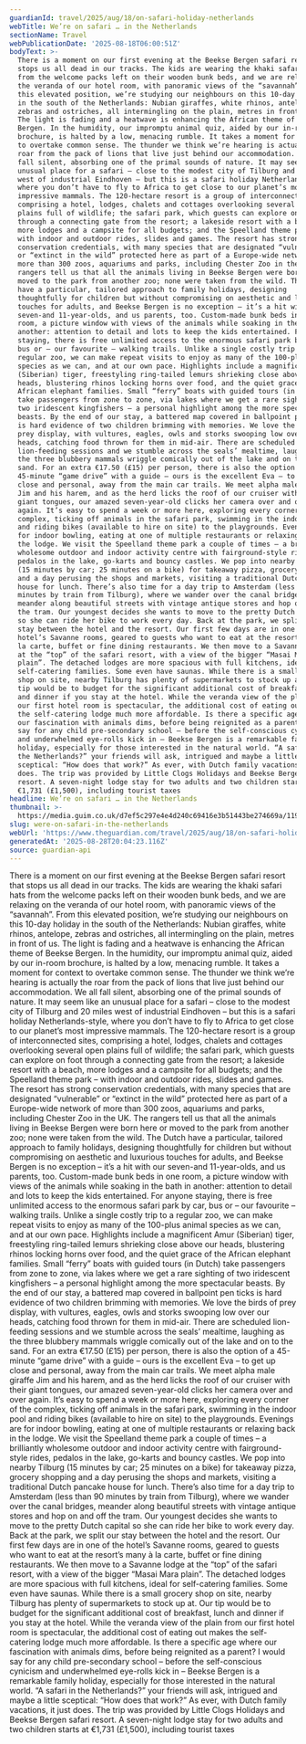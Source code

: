 ```yaml
---
guardianId: travel/2025/aug/18/on-safari-holiday-netherlands
webTitle: We’re on safari … in the Netherlands
sectionName: Travel
webPublicationDate: '2025-08-18T06:00:51Z'
bodyText: >-
  There is a moment on our first evening at the Beekse Bergen safari resort that
  stops us all dead in our tracks. The kids are wearing the khaki safari hats
  from the welcome packs left on their wooden bunk beds, and we are relaxing on
  the veranda of our hotel room, with panoramic views of the “savannah”. From
  this elevated position, we’re studying our neighbours on this 10-day holiday
  in the south of the Netherlands: Nubian giraffes, white rhinos, antelope,
  zebras and ostriches, all intermingling on the plain, metres in front of us.
  The light is fading and a heatwave is enhancing the African theme of Beekse
  Bergen. In the humidity, our impromptu animal quiz, aided by our in-room
  brochure, is halted by a low, menacing rumble. It takes a moment for context
  to overtake common sense. The thunder we think we’re hearing is actually the
  roar from the pack of lions that live just behind our accommodation. We all
  fall silent, absorbing one of the primal sounds of nature. It may seem like an
  unusual place for a safari – close to the modest city of Tilburg and 20 miles
  west of industrial Eindhoven – but this is a safari holiday Netherlands-style,
  where you don’t have to fly to Africa to get close to our planet’s most
  impressive mammals. The 120-hectare resort is a group of interconnected sites,
  comprising a hotel, lodges, chalets and cottages overlooking several open
  plains full of wildlife; the safari park, which guests can explore on foot
  through a connecting gate from the resort; a lakeside resort with a beach,
  more lodges and a campsite for all budgets; and the Speelland theme park –
  with indoor and outdoor rides, slides and games. The resort has strong
  conservation credentials, with many species that are designated “vulnerable”
  or “extinct in the wild” protected here as part of a Europe-wide network of
  more than 300 zoos, aquariums and parks, including Chester Zoo in the UK. The
  rangers tell us that all the animals living in Beekse Bergen were born here or
  moved to the park from another zoo; none were taken from the wild. The Dutch
  have a particular, tailored approach to family holidays, designing
  thoughtfully for children but without compromising on aesthetic and luxurious
  touches for adults, and Beekse Bergen is no exception – it’s a hit with our
  seven-and 11-year-olds, and us parents, too. Custom-made bunk beds in one
  room, a picture window with views of the animals while soaking in the bath in
  another: attention to detail and lots to keep the kids entertained. For anyone
  staying, there is free unlimited access to the enormous safari park by car,
  bus or – our favourite – walking trails. Unlike a single costly trip to a
  regular zoo, we can make repeat visits to enjoy as many of the 100-plus animal
  species as we can, and at our own pace. Highlights include a magnificent Amur
  (Siberian) tiger, freestyling ring-tailed lemurs shrieking close above our
  heads, blustering rhinos locking horns over food, and the quiet grace of the
  African elephant families. Small “ferry” boats with guided tours (in Dutch)
  take passengers from zone to zone, via lakes where we get a rare sighting of
  two iridescent kingfishers – a personal highlight among the more spectacular
  beasts. By the end of our stay, a battered map covered in ballpoint pen ticks
  is hard evidence of two children brimming with memories. We love the birds of
  prey display, with vultures, eagles, owls and storks swooping low over our
  heads, catching food thrown for them in mid-air. There are scheduled
  lion-feeding sessions and we stumble across the seals’ mealtime, laughing as
  the three blubbery mammals wriggle comically out of the lake and on to the
  sand. For an extra €17.50 (£15) per person, there is also the option of a
  45-minute “game drive” with a guide – ours is the excellent Eva – to get up
  close and personal, away from the main car trails. We meet alpha male giraffe
  Jim and his harem, and as the herd licks the roof of our cruiser with their
  giant tongues, our amazed seven-year-old clicks her camera over and over
  again. It’s easy to spend a week or more here, exploring every corner of the
  complex, ticking off animals in the safari park, swimming in the indoor pool
  and riding bikes (available to hire on site) to the playgrounds. Evenings are
  for indoor bowling, eating at one of multiple restaurants or relaxing back in
  the lodge. We visit the Speelland theme park a couple of times – a brilliantly
  wholesome outdoor and indoor activity centre with fairground-style rides,
  pedalos in the lake, go-karts and bouncy castles. We pop into nearby Tilburg
  (15 minutes by car; 25 minutes on a bike) for takeaway pizza, grocery shopping
  and a day perusing the shops and markets, visiting a traditional Dutch pancake
  house for lunch. There’s also time for a day trip to Amsterdam (less than 90
  minutes by train from Tilburg), where we wander over the canal bridges,
  meander along beautiful streets with vintage antique stores and hop on and off
  the tram. Our youngest decides she wants to move to the pretty Dutch capital
  so she can ride her bike to work every day. Back at the park, we split our
  stay between the hotel and the resort. Our first few days are in one of the
  hotel’s Savanne rooms, geared to guests who want to eat at the resort’s many à
  la carte, buffet or fine dining restaurants. We then move to a Savanne lodge
  at the “top” of the safari resort, with a view of the bigger “Masai Mara
  plain”. The detached lodges are more spacious with full kitchens, ideal for
  self-catering families. Some even have saunas. While there is a small grocery
  shop on site, nearby Tilburg has plenty of supermarkets to stock up at. Our
  tip would be to budget for the significant additional cost of breakfast, lunch
  and dinner if you stay at the hotel. While the veranda view of the plain from
  our first hotel room is spectacular, the additional cost of eating out makes
  the self-catering lodge much more affordable. Is there a specific age where
  our fascination with animals dims, before being reignited as a parent? I would
  say for any child pre-secondary school – before the self-conscious cynicism
  and underwhelmed eye-rolls kick in – Beekse Bergen is a remarkable family
  holiday, especially for those interested in the natural world. “A safari in
  the Netherlands?” your friends will ask, intrigued and maybe a little
  sceptical: “How does that work?” As ever, with Dutch family vacations, it just
  does. The trip was provided by Little Clogs Holidays and Beekse Bergen safari
  resort. A seven-night lodge stay for two adults and two children starts at
  €1,731 (£1,500), including tourist taxes
headline: We’re on safari … in the Netherlands
thumbnail: >-
  https://media.guim.co.uk/d7ef5c297e4e4d240c69416e3b51443be274669a/1191_932_4355_3484/500.jpg
slug: were-on-safari-in-the-netherlands
webUrl: 'https://www.theguardian.com/travel/2025/aug/18/on-safari-holiday-netherlands'
generatedAt: '2025-08-28T20:04:23.116Z'
source: guardian-api
---
```

There is a moment on our first evening at the Beekse Bergen safari resort that stops us all dead in our tracks. The kids are wearing the khaki safari hats from the welcome packs left on their wooden bunk beds, and we are relaxing on the veranda of our hotel room, with panoramic views of the “savannah”. From this elevated position, we’re studying our neighbours on this 10-day holiday in the south of the Netherlands: Nubian giraffes, white rhinos, antelope, zebras and ostriches, all intermingling on the plain, metres in front of us. The light is fading and a heatwave is enhancing the African theme of Beekse Bergen. In the humidity, our impromptu animal quiz, aided by our in-room brochure, is halted by a low, menacing rumble. It takes a moment for context to overtake common sense. The thunder we think we’re hearing is actually the roar from the pack of lions that live just behind our accommodation. We all fall silent, absorbing one of the primal sounds of nature. It may seem like an unusual place for a safari – close to the modest city of Tilburg and 20 miles west of industrial Eindhoven – but this is a safari holiday Netherlands-style, where you don’t have to fly to Africa to get close to our planet’s most impressive mammals. The 120-hectare resort is a group of interconnected sites, comprising a hotel, lodges, chalets and cottages overlooking several open plains full of wildlife; the safari park, which guests can explore on foot through a connecting gate from the resort; a lakeside resort with a beach, more lodges and a campsite for all budgets; and the Speelland theme park – with indoor and outdoor rides, slides and games. The resort has strong conservation credentials, with many species that are designated “vulnerable” or “extinct in the wild” protected here as part of a Europe-wide network of more than 300 zoos, aquariums and parks, including Chester Zoo in the UK. The rangers tell us that all the animals living in Beekse Bergen were born here or moved to the park from another zoo; none were taken from the wild. The Dutch have a particular, tailored approach to family holidays, designing thoughtfully for children but without compromising on aesthetic and luxurious touches for adults, and Beekse Bergen is no exception – it’s a hit with our seven-and 11-year-olds, and us parents, too. Custom-made bunk beds in one room, a picture window with views of the animals while soaking in the bath in another: attention to detail and lots to keep the kids entertained. For anyone staying, there is free unlimited access to the enormous safari park by car, bus or – our favourite – walking trails. Unlike a single costly trip to a regular zoo, we can make repeat visits to enjoy as many of the 100-plus animal species as we can, and at our own pace. Highlights include a magnificent Amur (Siberian) tiger, freestyling ring-tailed lemurs shrieking close above our heads, blustering rhinos locking horns over food, and the quiet grace of the African elephant families. Small “ferry” boats with guided tours (in Dutch) take passengers from zone to zone, via lakes where we get a rare sighting of two iridescent kingfishers – a personal highlight among the more spectacular beasts. By the end of our stay, a battered map covered in ballpoint pen ticks is hard evidence of two children brimming with memories. We love the birds of prey display, with vultures, eagles, owls and storks swooping low over our heads, catching food thrown for them in mid-air. There are scheduled lion-feeding sessions and we stumble across the seals’ mealtime, laughing as the three blubbery mammals wriggle comically out of the lake and on to the sand. For an extra €17.50 (£15) per person, there is also the option of a 45-minute “game drive” with a guide – ours is the excellent Eva – to get up close and personal, away from the main car trails. We meet alpha male giraffe Jim and his harem, and as the herd licks the roof of our cruiser with their giant tongues, our amazed seven-year-old clicks her camera over and over again. It’s easy to spend a week or more here, exploring every corner of the complex, ticking off animals in the safari park, swimming in the indoor pool and riding bikes (available to hire on site) to the playgrounds. Evenings are for indoor bowling, eating at one of multiple restaurants or relaxing back in the lodge. We visit the Speelland theme park a couple of times – a brilliantly wholesome outdoor and indoor activity centre with fairground-style rides, pedalos in the lake, go-karts and bouncy castles. We pop into nearby Tilburg (15 minutes by car; 25 minutes on a bike) for takeaway pizza, grocery shopping and a day perusing the shops and markets, visiting a traditional Dutch pancake house for lunch. There’s also time for a day trip to Amsterdam (less than 90 minutes by train from Tilburg), where we wander over the canal bridges, meander along beautiful streets with vintage antique stores and hop on and off the tram. Our youngest decides she wants to move to the pretty Dutch capital so she can ride her bike to work every day. Back at the park, we split our stay between the hotel and the resort. Our first few days are in one of the hotel’s Savanne rooms, geared to guests who want to eat at the resort’s many à la carte, buffet or fine dining restaurants. We then move to a Savanne lodge at the “top” of the safari resort, with a view of the bigger “Masai Mara plain”. The detached lodges are more spacious with full kitchens, ideal for self-catering families. Some even have saunas. While there is a small grocery shop on site, nearby Tilburg has plenty of supermarkets to stock up at. Our tip would be to budget for the significant additional cost of breakfast, lunch and dinner if you stay at the hotel. While the veranda view of the plain from our first hotel room is spectacular, the additional cost of eating out makes the self-catering lodge much more affordable. Is there a specific age where our fascination with animals dims, before being reignited as a parent? I would say for any child pre-secondary school – before the self-conscious cynicism and underwhelmed eye-rolls kick in – Beekse Bergen is a remarkable family holiday, especially for those interested in the natural world. “A safari in the Netherlands?” your friends will ask, intrigued and maybe a little sceptical: “How does that work?” As ever, with Dutch family vacations, it just does. The trip was provided by Little Clogs Holidays and Beekse Bergen safari resort. A seven-night lodge stay for two adults and two children starts at €1,731 (£1,500), including tourist taxes
